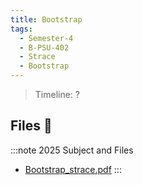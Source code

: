 ```yaml
---
title: Bootstrap
tags:
  - Semester-4
  - B-PSU-402
  - Strace
  - Bootstrap
---
```

> Timeline: ?


## Files 📂

:::note 2025 Subject and Files
- [Bootstrap_strace.pdf](https://github.com/Studio-17/Epitech-Subjects/raw/main/Semester-4/B-PSU-402/Strace/Bootstrap/Bootstrap_strace.pdf)
:::

